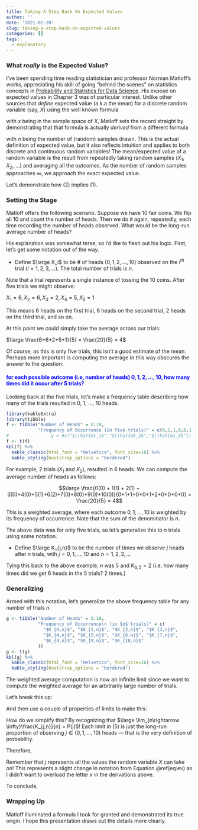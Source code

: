 ```yaml
---
title: Taking A Step Back On Expected Values
author: ''
date: '2021-02-20'
slug: taking-a-step-back-on-expected-values
categories: []
tags:
  - explanatory
---
```


### What *really* is the Expected Value?

I've been spending time reading statistician and professor Norman Matloff's works, appreciating his skill of going "behind the scenes" on statistics concepts in [Probability and Statistics for Data Science](https://www.amazon.com/Probability-Statistics-Data-Science-Chapman-ebook/dp/B07T9P2598).  His exposé on expected values in Chapter 3 was of particular interest.  Unlike other sources that *define* expected value (a.k.a the mean) for a discrete random variable (say, $X$) using the well known formula

\begin{equation} 
  \large E(X) = \sum_{x}^{} x*P(X = x)
  (\#eq:ev)
\end{equation} 

with $x$ being in the sample space of $X$, Matloff sets the record straight by demonstrating that that formula is actually *derived* from a different formula

\begin{equation}
  \large E(X) = \lim_{n \to\infty}\frac{X_1 + X_2 + ... + X_n}{n}
  (\#eq:ev-actual)
\end{equation}   

with $n$ being the number of (random) samples drawn.  This is the actual definition of expected value, but it also reflects intuition and applies to both discrete and continuous random variables! The mean/expected value of a random variable is the result from repeatedly taking random samples ($X_1$, $X_2$, ...) and averaging all the outcomes.  As the number of random samples approaches $\infty$, we approach the exact expected value.

Let's demonstrate how $(2)$ implies $(1)$.  

### Setting the Stage

Matloff offers the following scenario. Suppose we have 10 fair coins.  We flip all 10 and count the number of heads. Then we do it again, repeatedly, each time recording the number of heads observed. What would be the long-run average number of heads?

His explanation was somewhat terse, so I'd like to flesh out his logic. First, let's get some notation out of the way.

* Define $\large X_i$ to be $\#$ of heads ($0, 1, 2, ..., 10$) observed on the $i^{th}$ trial ($i = 1, 2, 3, ...$).  The total number of trials is $n$. 

Note that a trial represents a single instance of tossing the 10 coins. After five trials we might observe:

$X_1 = 6, X_2 = 6, X_3 = 2, X_4 = 5, X_5 = 1$

This means 6 heads on the first trial, 6 heads on the second trial, 2 heads on the third trial, and so on.

At this point we could simply take the average across our trials:

$\large \frac{6+6+2+5+1}{5} = \frac{20}{5} = 4$

Of course, as this is only five trials, this isn't a good estimate of the mean.  Perhaps more important is computing the average in this way obscures the answer to the question: 

#### <span style="color:blue"> for each possible outcome (i.e, number of heads) $0, 1, 2, ..., 10$, how many times did it occur after 5 trials?

Looking back at the five trials, let's make a frequency table describing how many of the trials resulted in 0, 1, ..., 10 heads.

```r
library(kableExtra)
library(tibble)
f <- tibble("Number of Heads" = 0:10,
            "Frequency of Occurrence (in five trials)" = c(0,1,1,0,0,1,2,0,0,0,0))
#                y = #c("$\\hat{m}_1$","$\\hat{m}_2$","$\\hat{m}_3$"))
f <- t(f)
kbl(f) %>% 
  kable_classic(html_font = "Helvetica", font_size=16) %>%
  kable_styling(bootstrap_options = "bordered")
```

For example, 2 trials ($X_1$ and $X_2$), resulted in 6 heads.  We can compute the average number of heads as follows:

$$\large \frac{0(0) + 1(1) + 2(1) + 3(0)+4(0)+5(1)+6(2)+7(0)+8(0)+9(0)+10(0)}{0+1+1+0+0+1+2+0+0+0+0} = \frac{20}{5} = 4$$

This is a weighted average, where each outcome $0, 1, ..., 10$ is weighted by its frequency of occurrence.  Note that the sum of the denominator is $n$.

The above data was for only five trials, so let's generalize this to $n$ trials using some notation.  

* Define $\large K_{j,n}$ to be the number of times we observe $j$ heads after $n$ trials, with $j = 0, 1, ..., 10$ and $n = 1,2,3,...$

Tying this back to the above example, $n$ was $5$ and $K_{6,5} = 2$ (i.e, how many times did we get $6$ heads in the $5$ trials? $2$ times.)

### Generalizing

Armed with this notation, let's generalize the above frequency table for any number of trials $n$.

```r
g <- tibble("Number of Heads" = 0:10,
            "Frequency of Occurrence\n (in $n$ trials)" = c(
              "$K_{0,n}$", "$K_{1,n}$", "$K_{2,n}$", "$K_{3,n}$",
              "$K_{4,n}$", "$K_{5,n}$", "$K_{6,n}$", "$K_{7,n}$",
              "$K_{8,n}$", "$K_{9,n}$", "$K_{10,n}$"
            ))
g <- t(g)
kbl(g) %>% 
  kable_classic(html_font = "Helvetica", font_size=16) %>%
  kable_styling(bootstrap_options = "bordered")
```

The weighted average computation is now an infinite limit since we want to compute the weighted average for an arbitrarily large number of trials.

\begin{equation}
  \large E(X) = \lim_{n\rightarrow \infty}\frac{0(K_{0,n}) + 1(K_{1,n}) + 2(K_{2,n}) + ... + 10(K_{10,n})}{n}
  (\#eq:ev-general)
\end{equation} 

Let's break this up:

\begin{equation}
  \large \lim_{n\rightarrow \infty}\left ( \frac{0\cdot K_{0,n}}{n} + \frac{1\cdot K_{1,n}}{n} + ... + \frac{10\cdot K_{10,n}}{n} \right )
  (\#eq:ev-general-2)
\end{equation} 

And then use a couple of properties of limits to make this:

\begin{equation}
  \large 0\cdot \lim_{n\rightarrow \infty}\frac{K_{0,n}}{n} + 1\cdot \lim_{n\rightarrow \infty}\frac{K_{1,n}}{n} + ... + 10\cdot \lim_{n\rightarrow \infty}\frac{K_{10,n}}{n}
  (\#eq:ev-general-3)
\end{equation} 

How do we simplify this?  By recognizing that $\large \lim_{n\rightarrow \infty}\frac{K_{j,n}}{n} = P(j)$! Each limit in $(5)$ is just the long-run proportion of observing $j\in (0, 1, ..., 10)$ heads &mdash; that is the very definition of probability.

Therefore, 

\begin{equation}
  \large E(X) = \sum_{j=0}^{10}j\cdot P(j)
  (\#eq:ev-general-4)
\end{equation} 

Remember that $j$ represents all the values the random variable $X$ can take on! This represents a slight change in notation from Equation \@ref(eq:ev) as I didn't want to overload the letter $x$ in the derivations above.

To conclude,

\begin{equation}
  \large E(X) = \sum_{j}^{}j\cdot P(X = j)
  (\#eq:ev-general-final)
\end{equation} 

### Wrapping Up

Matloff illuminated a formula I took for granted and demonstrated its true origin.  I hope this presentation draws out the details more clearly.

